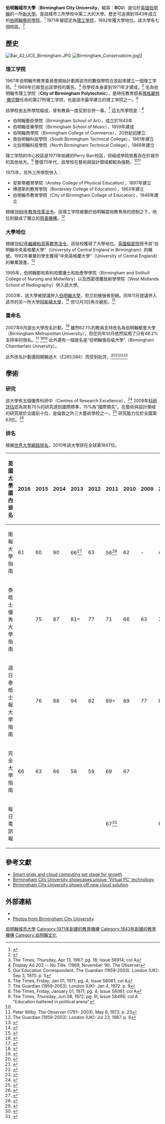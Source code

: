 {{Infobox university
 |name              = Birmingham City University
 |image_name        = BCU coat of arms.png
 |image_size        =
 |image_alt         =
 |caption           =
 |latin_name        =
 |motto             = {{lang-la|Age Quod Agis}}
 |mottoeng          = "Do what you are doing; attend to your business"
 |established       = 1992年獲大學地位<br />1971年 City of Birmingham Polytechnic<br />1843年 [[伯明翰藝術學院|伯明翰藝術學院]]
 |closed            =
 |type              = [[公立大學|公立大學]]
 |affiliation       =
 |endowment         = £180萬<ref>{{Cite web |url=http://www.bcu.ac.uk/_media/docs/annual%20report%2008-09.pdf |title=Report of the Board of Governor and Audited Account 2008-2009 |access-date=2013-12-13 |archive-url=https://web.archive.org/web/20120713094857/http://www.bcu.ac.uk/_media/docs/annual%20report%2008-09.pdf |archive-date=2012-07-13 |dead-url=yes }}</ref>
 |chancellor        = [[Sir_Lenny_Henry|Sir Lenny Henry]]
 |vice_chancellor   = [[Graham_Upton|Graham Upton]]教授<ref>{{cite web|url=http://www.bcu.ac.uk/news-events/news/birmingham-city-university-appoints-professor-graham-upton-as-interim-vice-chancellor|title=Birmingham City University : Birmingham City University appoints Professor Graham Upton as Interim Vice-Chancellor|publisher=|accessdate=2017-05-08|archive-date=2017-09-03|archive-url=https://web.archive.org/web/20170903033524/http://www.bcu.ac.uk/news-events/news/birmingham-city-university-appoints-professor-graham-upton-as-interim-vice-chancellor|dead-url=no}}</ref>
 |staff             =
| students       = {{HESA student population|INSTID=0052}}（{{HESA year}}）<ref name="HESA citation">{{HESA citation}}</ref>
| undergrad      = {{HESA undergraduate population|INSTID=0052}}（{{HESA year}}）<ref name="HESA citation"/>
| postgrad       = {{HESA postgraduate population|INSTID=0052}}（{{HESA year}}）<ref name="HESA citation"/>
 |city              = [[伯明翰|伯明翰]]
 |state             =
 |province          = [[西密德蘭|西密德蘭]]
 |country           = [[英格蘭|英格蘭]]
 |coor              = {{Coord|52|31|2|N|1|53|53|W|display=inline,title|type:edu}}
 |campus            = [[都市|都市]]（多個校區）
 |former_names      = Birmingham College of Art<br />Birmingham Institute of Art and Design<br />Birmingham Polytechnic<br />University of Central England in Birmingham
 |sports            =
 |colors            =
 |colours           =
 |nickname          =
 |mascot            =
 |athletics         =
 |affiliations      = [[million+|million+]]，[[Skillset|Skillset]]
 |website           = [http://www.bcu.ac.uk/ www.bcu.ac.uk]
 |logo              = [[File:Birmingham_City_University_logo.png|File:Birmingham City University logo.png]]
 |footnotes         =
}}
'''伯明翰城市大學'''（'''Birmingham City University'''，縮寫：'''BCU'''）是位於[[英國|英國]][[伯明翰|伯明翰]]的一所[[新大學|新大學]]。是該城市三所學校中第二大的大學。歷史可追溯到1843年成立的[[伯明翰藝術學院|伯明翰藝術學院]]，<ref>{{cite web |author=United Kingdom |url=http://bcu.ac.uk/about-us/past-present-future/our-history |title=Birmingham City University : Our History |publisher=Bcu.ac.uk |date= |accessdate=2013-02-04 |archive-date=2012-10-05 |archive-url=https://web.archive.org/web/20121005234737/http://bcu.ac.uk/about-us/past-present-future/our-history |dead-url=no }}</ref> 1971年被認定為[[理工學院|理工學院]]，1992年獲大學地位。該大學有七個校區。<ref name="ReferenceB">{{cite web |author=United Kingdom |url=http://www.bcu.ac.uk/about-us/maps-and-campuses/citycentre-campus/intro |title=Birmingham City University : City Centre Campus expansion - Phase 1 |publisher=Bcu.ac.uk |date= |accessdate=2013-02-04 |deadurl=yes |archiveurl=https://web.archive.org/web/20130214071414/http://bcu.ac.uk/about-us/maps-and-campuses/citycentre-campus/intro |archivedate=2013-02-14 }}</ref>

==歷史==
[[Image:Bar_42_UCE_Birmingham.JPG|thumb]]
[[File:Birmingham_Conservatoire.jpg|thumb]]]]
===理工学院===
1967年伯明翰市教育委員會開始計劃將該市的數個學院合並起來建立一個理工学院。<ref>The Times, Thursday, Apr 13, 1967; pg. 18; Issue 56914; col A</ref> 1969年已經登出該學校的廣告。<ref>Display Ad 202 -- No Title. (1969, November 16). The Observer</ref> 但學校本身直到1971年才建成，<ref>Our Education Correspondent.  The Guardian (1959-2003). London (UK): Sep 3, 1970. p. 5</ref> 名為伯明翰市理工学院（'''City of Birmingham Polytechnic'''），是時任教育部長[[瑪格麗特·撒切爾|瑪格麗特·撒切爾]]任命的第27所理工学院，也是該市最早建立的理工学院之一。<ref>The Times, Friday, Jan 01, 1971; pg. 4; Issue 58061; col A</ref>

該學校由五所學院組成，曾有教員一度反對合併一事。<ref name="The Guardian 2003 p. 9">The Guardian (1959-2003). London (UK): Jan 4, 1972. p. 9</ref> 這五所學院是：<ref>The Times, Friday, January 01, 1971; pg. 4; Issue 58061; col A</ref>

*伯明翰藝術學院（Birmingham School of Art），成立於1843年
*伯明翰音樂學院（Birmingham School of Music），1859年建成
*伯明翰商學院（Birmingham College of Commerce），20世紀初建立
*南伯明翰科技學院（South Birmingham Technical College），1961年建立
*北伯明翰科技學院（North Birmingham Technical College），1966年建立

理工学院的中心校區是1971年始建的Perry Barr校區，但組成學院依舊存在於城市的其他地方。<ref>The Times, Thursday, Jun 08, 1972; pg. III; Issue 58499; col A "Education battered in political arena"</ref> 整個70年代，該學校在藝術與設計領域都較為強勢。<ref name="The Guardian 2003 p. 9"/><ref>Peter Wilby.  The Observer (1791- 2003). May 6, 1973. p. 23</ref>

1975年，另外三所學院併入：

*安斯蒂體育學院（Anstey College of Physical Education），1897年建立
*博德斯利教育學院（Bordesley College of Education），1963年建立
* 伯明翰市教育學院（City of Birmingham College of Education），1948年建立

根據[[1988年教育改革法令|1988年教育改革法令]]，該理工学院被置於伯明翰當地教育局的控制之下，地位則變成了獨立的[[慈善機構|慈善機構]]。<ref>The Guardian (1959-2003). London (UK): Jul 23, 1987. p. 6</ref>

===大學地位===
根據[[1992年繼續和高等教育法令|1992年繼續和高等教育法令]]，該技校獲得了大學地位。[[英國樞密院|英國樞密院]]授予其“伯明翰中央英格蘭大學”（University of Central England in Birmingham）的稱號。1992年畢業的學生獲得“中央英格蘭大學”（University of Central England）的畢業證書。<ref name="Amba Frog Design">{{cite web |url=http://www.ambafrogdesign.co.uk/ |title=Amba Wear - The No.1 T-shirt printer in Birmingham |publisher=Ambafrogdesign.co.uk |date= |accessdate=2013-02-04 |deadurl=yes |archiveurl=https://web.archive.org/web/20140516185333/http://ambafrogdesign.co.uk/ |archivedate=2014-05-16 }}</ref>

1995年，伯明翰那和索利哈爾護士和助產學學院（Birmingham and Solihull College of Nursing and Midwifery）以及西密德蘭放射學學院（West Midlands School of Radiography）併入該大學。

2003年，該大學被提議併入[[伯明翰大學|伯明翰大學]]，但立刻被後者拒絕。同年11月提議併入該市的另一所大學[[阿斯頓大學|阿斯頓大學]]，<ref>{{cite news |url=http://news.bbc.co.uk/1/hi/england/west_midlands/3242316.stm |title=Universities consider merger |publisher=BBC News |date=2003-11-27 |accessdate=2008-07-06 |archive-date=2004-06-29 |archive-url=https://web.archive.org/web/20040629175125/http://news.bbc.co.uk/1/hi/england/west_midlands/3242316.stm |dead-url=no }}</ref> 但12月3日再次被拒。<ref name=Aston-Dec2003>{{Cite web |url=http://www1.aston.ac.uk/about/news/releases/2003/december/031204/ |title=UCE APPROACH TO ASTON |accessdate=2013-12-13 |archive-date=2010-06-21 |archive-url=https://web.archive.org/web/20100621135311/http://www1.aston.ac.uk/about/news/releases/2003/december/031204/ |dead-url=no }}</ref>

===重命名===
2007年6月提出大學改名計劃，<ref>{{cite web |url=http://www.uce.ac.uk/namechange/ |title=University of Central England no more; we are now Birmingham City University |publisher=Birmingham City University |accessdate=2008-02-06 }}{{dead link|date=2017年11月 |bot=InternetArchiveBot |fix-attempted=yes }}</ref> 雖然62.1%的教員支持改名為伯明翰都會大學（Birmingham Metropolitan University），但在同年10月依然採用了只有48.2%支持率的現名。<ref>{{Cite web |url=http://www.bcu.ac.uk/namechange/index.html |title=BCU site regarding name change |accessdate=2013-12-13 |archive-date=2009-01-18 |archive-url=https://web.archive.org/web/20090118180857/http://www.bcu.ac.uk/namechange/index.html |dead-url=no }}</ref> <ref>{{cite web|url = http://www.bbc.co.uk/birmingham/content/articles/2007/10/01/birmingham_city_university_feature.shtml|title = New name for city university|accessdate = 2007-10-02|date = 2007-10-01|publisher = BBC Birmingham|archive-date = 2009-02-13|archive-url = https://web.archive.org/web/20090213032414/http://www.bbc.co.uk/birmingham/content/articles/2007/10/01/birmingham_city_university_feature.shtml|dead-url = no}}</ref><ref>{{cite web|url = http://www.whatdotheyknow.com/request/13733/response/35137/attach/3/FOI%20LogoChange.pdf|title = Freedom of Information request relating to change of name|accessdate = 2009-11-27|publisher = Birmingham City University|archive-date = 2011-10-04|archive-url = https://web.archive.org/web/20111004170050/http://www.whatdotheyknow.com/request/13733/response/35137/attach/3/FOI%20LogoChange.pdf|dead-url = no}}</ref> 此外還有一個提名是“伯明翰張伯倫大學”（Birmingham Chamberlain University）。

此外改名計劃還因開銷過大（£285,084）而受到批評。<ref>{{cite web |url=http://www.birminghamcitysu.com/ |title=Birmingham City Students' Union |deadurl=yes |archiveurl=https://web.archive.org/web/20100211135923/http://www.birminghamcitysu.com/ |archivedate=2010-02-11 |accessdate=2013-12-13 }}</ref><ref>{{cite web|url = http://www.bcu.ac.uk/namechange/BCU_press_release_sep17.html|title = Birmingham City University name change|accessdate = 2007-10-01|date = 2007-09-17|publisher = Birmingham City University|deadurl = yes|archiveurl = https://web.archive.org/web/20071215195640/http://www.bcu.ac.uk/namechange/BCU_press_release_sep17.html|archivedate = 2007-12-15}}</ref><ref name="Birmingham Post">{{cite web|url = http://icbirmingham.icnetwork.co.uk/birminghampost/news/tm_method=full%26objectid=19876233%26siteid=50002-name_page.html|title = UCE announces name change|accessdate = 2007-10-02|date =  2007-10-01|publisher = [[Birmingham_Post|Birmingham Post]]|author = Shahid Naqvi}}</ref><ref name="Name Change Costs">{{cite web|url = http://www.whatdotheyknow.com/request/13733/response/35137/attach/2/FOI%20LogoChange%20costs.pdf|title = 2007/2008 Name Change Costs|accessdate = 2009-11-27|date = 2009-07-17|publisher = [[What_Do_They_Know|What Do They Know]]|author = Birmingham City University|archive-date = 2011-07-23|archive-url = https://web.archive.org/web/20110723092319/http://www.whatdotheyknow.com/request/13733/response/35137/attach/2/FOI%20LogoChange%20costs.pdf|dead-url = no}}</ref>

==學術==

===研究===
該大學有五個優秀科研中（Centres of Research Excellence），<ref>{{cite web |url=http://www.bcu.ac.uk/research/index.html |title=Research |publisher=Birmingham City University |accessdate=2008-03-06 |deadurl=yes |archiveurl=https://web.archive.org/web/20080301112436/http://www.bcu.ac.uk/research/index.html |archivedate=2008-03-01 }}</ref> 2008年[[科研評估|科研評估]]認為其有70%的研究達到國際標準，15%為“國際領先”。在藝術與設計領域的研究居於全國前十位，是倫敦之外三大藝術學校之一。<ref>{{Cite web |url=http://www.birminghampost.net/news/west-midlands-education-news/2008/12/18/warwick-is-top-university-for-research-in-midlands-65233-22509480/ |title=Warwick is top university for research in Midlands |accessdate=2013-12-13 |archive-date=2012-09-10 |archive-url=https://web.archive.org/web/20120910142719/http://www.birminghampost.net/news/west-midlands-education-news/2008/12/18/warwick-is-top-university-for-research-in-midlands-65233-22509480/ |dead-url=no }}</ref> 研究能力位於全國第63位。<ref>{{Cite web |url=http://www.timesonline.co.uk/tol/life_and_style/education/article5361712.ece |title=Success will help spread funding more widely across universities |accessdate=2013-12-13 |archive-date=2011-07-16 |archive-url=https://web.archive.org/web/20110716114143/http://www.timesonline.co.uk/tol/life_and_style/education/article5361712.ece |dead-url=no }}</ref>

===排名===
根據[[世界大學網路排名|世界大學網路排名]]，2010年該大學排在全球第1847位。
{| class="wikitable"
|-   
! [[英國大學國內排名|英國大學國內排名]]
! 2016
! 2015
! 2014
! 2013
! 2012
! 2011   
! 2010   
! 2009   
! 2008   
! 2007   
! 2006   
! 2005   
! 2004  
|-   
! 衛報大學指南
| 61
| 60
| 90
| 66<ref>{{cite news | url=http://www.guardian.co.uk/education/table/2010/jun/04/university-league-table | location=London | work=The Guardian | title=University guide 2011: University league table | date=2010-06-08 | accessdate=2013-12-13 | archive-date=2010-10-21 | archive-url=https://web.archive.org/web/20101021173951/http://www.guardian.co.uk/education/table/2010/jun/04/university-league-table | dead-url=no }}</ref>
| 63   
| 56<ref>{{cite news| url=http://browse.guardian.co.uk/education?SearchBySubject=&FirstRow=47&SortOrderDirection=&SortOrderColumn=GuardianTeachingScore&Subject=University+ranking&Institution=Birmingham+City | work=The Guardian | location=London | accessdate=2010-04-26 | title=Search}}</ref>
| 62    
| -   
| 46<ref>{{cite news | url=http://browse.guardian.co.uk/education/2006?SearchBySubject=&FirstRow=40&SortOrderDirection=&SortOrderColumn=GuardianTeachingScore&Subject=Institution-wide&Institution= | work=The Guardian | location=London | accessdate=2010-04-26 | title=Search | archive-date=2020-07-28 | archive-url=https://web.archive.org/web/20200728003335/https://www.theguardian.com/us | dead-url=no }}</ref>   
| 50   
| 40<ref>{{cite news | url=http://education.guardian.co.uk/universityguide2004/table/0,,1222167,00.html?chosen=Central%2520England&alpha=0 | work=The Guardian | location=London | accessdate=2010-04-26 | title=Univ2004~subject~subjects~Institution-wide~Institution-wide 3 | archive-date=2013-10-05 | archive-url=https://web.archive.org/web/20131005001218/http://education.guardian.co.uk/universityguide2004/table/0,,1222167,00.html?chosen=Central%2520England&alpha=0 | dead-url=no }}</ref>
|-
!    泰晤士優秀大學指南
|
| 75
| 87
| 81=   
| 77   
| 71
| 66   
| 63   
| 78   
| 87   
| 90  
|-   
!     週日泰晤士報大學指南
|   
| 76
| 88
| 94   
| 82   
| 89=   
| 89    
| 77   
| 82    
| 95   
| 93=  
|-   
! 完全大學指南
| 66
| 63
| 66
| 58
| 59   
| 69
| 67   
|-   
!每日電訊報
|   
|
|
|   
|   
| 67<ref>{{cite news | url=http://www.telegraph.co.uk/news/uknews/1558897/University-league-table.html | location=London | work=The Daily Telegraph | title=University league table | date=2007-07-30 | accessdate=2013-12-13 | archive-date=2013-10-27 | archive-url=https://web.archive.org/web/20131027075859/http://www.telegraph.co.uk/news/uknews/1558897/University-league-table.html | dead-url=no }}</ref>
|   
|   
| 87  
|}

==參考文獻==
{{Reflist|2}}
*[http://www.thebirminghampress.com/2011/10/14/smart-grids-and-cloud-computing-set-stage-for-growth/ Smart grids and cloud computing set stage for growth]{{Wayback|url=http://www.thebirminghampress.com/2011/10/14/smart-grids-and-cloud-computing-set-stage-for-growth/ |date=20130522163116 }}
*[http://www.xtremecomputing.co.uk/news_printer/birmingham_city_university_showcases_unique_virtual_pc_technology.html Birmingham City University showcases unique ‘Virtual PC’ technology]{{Wayback|url=http://www.xtremecomputing.co.uk/news_printer/birmingham_city_university_showcases_unique_virtual_pc_technology.html |date=20130615140423 }}
*[http://www.pcr-online.biz/news/read/birmingham-city-university-shows-off-new-cloud-solution Birmingham City University shows off new cloud solution]{{Wayback|url=http://www.pcr-online.biz/news/read/birmingham-city-university-shows-off-new-cloud-solution |date=20131213235532 }}

==外部連結==
*{{Official website|http://www.bcu.ac.uk}}
*[http://www.flickr.com/photos/birminghamcityuniversity/ Photos from Birmingham City University]{{Wayback|url=http://www.flickr.com/photos/birminghamcityuniversity/ |date=20131219083107 }}

{{英國大學}}

{{DEFAULTSORT:Birmingham City University}}
[[Category:伯明翰城市大學|]]
[[Category:1971年創建的教育機構|Category:1971年創建的教育機構]]
[[Category:1843年創建的教育機構|Category:1843年創建的教育機構]]
[[Category:伯明翰文化|Category:伯明翰文化]]